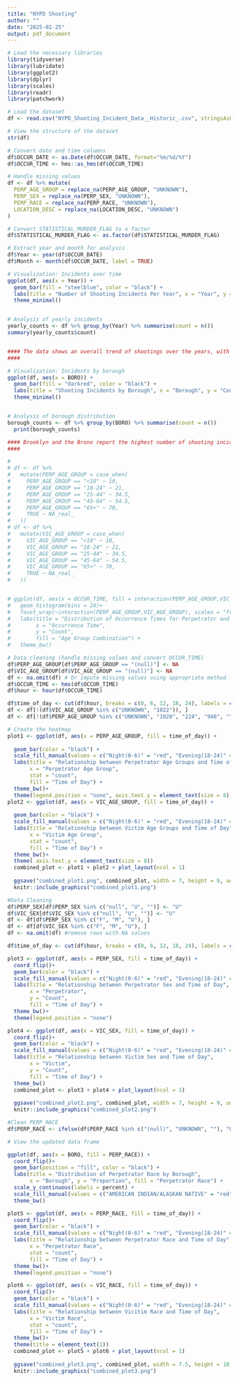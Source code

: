 ```yaml
---
title: "NYPD Shooting"
author: ""
date: "2025-02-25"
output: pdf_document
---
```


```r
# Load the necessary libraries
library(tidyverse)
library(lubridate)
library(ggplot2)
library(dplyr)
library(scales)
library(readr)
library(patchwork)
```

```r
# Load the dataset
df <- read.csv("NYPD_Shooting_Incident_Data__Historic_.csv", stringsAsFactors = FALSE)

# View the structure of the dataset
str(df)
```


```r

# Convert date and time columns
df$OCCUR_DATE <- as.Date(df$OCCUR_DATE, format="%m/%d/%Y")
df$OCCUR_TIME <- hms::as_hms(df$OCCUR_TIME)

# Handle missing values
df <- df %>% mutate(
  PERP_AGE_GROUP = replace_na(PERP_AGE_GROUP, "UNKNOWN"),
  PERP_SEX = replace_na(PERP_SEX, "UNKNOWN"),
  PERP_RACE = replace_na(PERP_RACE, "UNKNOWN"),
  LOCATION_DESC = replace_na(LOCATION_DESC, "UNKNOWN")
)

# Convert STATISTICAL_MURDER_FLAG to a factor
df$STATISTICAL_MURDER_FLAG <- as.factor(df$STATISTICAL_MURDER_FLAG)

# Extract year and month for analysis
df$Year <- year(df$OCCUR_DATE)
df$Month <- month(df$OCCUR_DATE, label = TRUE)

# Visualization: Incidents over time
ggplot(df, aes(x = Year)) +
  geom_bar(fill = "steelblue", color = "black") +
  labs(title = "Number of Shooting Incidents Per Year", x = "Year", y = "Count") +
  theme_minimal()


# Analysis of yearly incidents
yearly_counts <- df %>% group_by(Year) %>% summarise(count = n())
summary(yearly_counts$count)


#### The data shows an overall trend of shootings over the years, with fluctuations depending on external factors such as law enforcement policies and socio-economic conditions. The highest number of incidents occurred in certain peak years, while a decline is observed in others.
####
```



```r
# Visualization: Incidents by borough
ggplot(df, aes(x = BORO)) +
  geom_bar(fill = "darkred", color = "black") +
  labs(title = "Shooting Incidents by Borough", x = "Borough", y = "Count") +
  theme_minimal()


# Analysis of borough distribution
borough_counts <- df %>% group_by(BORO) %>% summarise(count = n())
  print(borough_counts)

#### Brooklyn and the Bronx report the highest number of shooting incidents, suggesting a potential focus area for law enforcement and community interventions.
####


```

```r

# 
# df <- df %>%
#   mutate(PERP_AGE_GROUP = case_when(
#     PERP_AGE_GROUP == "<18" ~ 10,
#     PERP_AGE_GROUP == "18-24" ~ 21,
#     PERP_AGE_GROUP == "25-44" ~ 34.5,
#     PERP_AGE_GROUP == "45-64" ~ 54.5,
#     PERP_AGE_GROUP == "65+" ~ 70,
#     TRUE ~ NA_real_
#   ))
# df <- df %>%
#   mutate(VIC_AGE_GROUP = case_when(
#     VIC_AGE_GROUP == "<18" ~ 10,
#     VIC_AGE_GROUP == "18-24" ~ 21,
#     VIC_AGE_GROUP == "25-44" ~ 34.5,
#     VIC_AGE_GROUP == "45-64" ~ 54.5,
#     VIC_AGE_GROUP == "65+" ~ 70,
#     TRUE ~ NA_real_
#   ))


# ggplot(df, aes(x = OCCUR_TIME, fill = interaction(PERP_AGE_GROUP,VIC_AGE_GROUP)))+
#   geom_histogram(bins = 24)+
#   facet_wrap(~interaction(PERP_AGE_GROUP,VIC_AGE_GROUP), scales = "free_y")+
#   labs(title = "Distribution of Occurrence Times for Perpetrator and Victim Age Group Combinations",
#        x = "Occurrence Time",
#        y = "Count",
#        fill = "Age Group Combination") +
#   theme_bw()

# Data cleaning (handle missing values and convert OCCUR_TIME)
df$PERP_AGE_GROUP[df$PERP_AGE_GROUP == "(null)"] <- NA
df$VIC_AGE_GROUP[df$VIC_AGE_GROUP == "(null)"] <- NA
df <- na.omit(df) # Or impute missing values using appropriate method
df$OCCUR_TIME <- hms(df$OCCUR_TIME)
df$hour <- hour(df$OCCUR_TIME)

df$time_of_day <- cut(df$hour, breaks = c(0, 6, 12, 18, 24), labels = c("Night(0-6)", "Morning(6-12)", "Afternoon(12-18)", "Evening(18-24)"), include.lowest = TRUE)
df <- df[!(df$VIC_AGE_GROUP %in% c("UNKNOWN", "1022")), ]
df <- df[!(df$PERP_AGE_GROUP %in% c("UNKNOWN", "1020", "224", "940", "")), ]

# Create the heatmap
plot1 <- ggplot(df, aes(x = PERP_AGE_GROUP, fill = time_of_day)) +
  
  geom_bar(color = "black") +
  scale_fill_manual(values = c("Night(0-6)" = "red", "Evening(18-24)" = "#ffa000", "Afternoon(12-18)" = "#e9ff00", "Morning(6-12)" = "#25ff00"  )) +
  labs(title = "Relationship between Perpetrator Age Groups and Time of Day",
       x = "Perpetrator Age Group",
       stat = "count",
       fill = "Time of Day") +
  theme_bw()+
  theme(legend.position = "none", axis.text.y = element_text(size = 8))
plot2 <- ggplot(df, aes(x = VIC_AGE_GROUP, fill = time_of_day)) +
  
  geom_bar(color = "black") +
  scale_fill_manual(values = c("Night(0-6)" = "red", "Evening(18-24)" = "#ffa000", "Afternoon(12-18)" = "#e9ff00", "Morning(6-12)" = "#25ff00"  )) +
  labs(title = "Relationship between Victim Age Groups and Time of Day",
       x = "Victim Age Group",
       stat = "count",
       fill = "Time of Day") +
  theme_bw()+
  theme( axis.text.y = element_text(size = 8))
  combined_plot <- plot1 + plot2 + plot_layout(ncol = 1)
  
  ggsave("combined_plot1.png", combined_plot, width = 7, height = 9, units = "in")
  knitr::include_graphics("combined_plot1.png")
```


```r


#Data Cleaning
df$PERP_SEX[df$PERP_SEX %in% c("null", "U", "")] <- "U"
df$VIC_SEX[df$VIC_SEX %in% c("null", "U", "")] <- "U"
df <- df[df$PERP_SEX %in% c("F", "M", "U"), ]
df <- df[df$VIC_SEX %in% c("F", "M", "U"), ]
df <- na.omit(df) #remove rows with NA values

df$time_of_day <- cut(df$hour, breaks = c(0, 6, 12, 18, 24), labels = c("Night(0-6)", "Morning(6-12)", "Afternoon(12-18)", "Evening(18-24)"), include.lowest = TRUE)

plot3 <- ggplot(df, aes(x = PERP_SEX, fill = time_of_day)) +
  coord_flip()+
  geom_bar(color = "black") +
  scale_fill_manual(values = c("Night(0-6)" = "red", "Evening(18-24)" = "#ffa000", "Afternoon(12-18)" = "#e9ff00", "Morning(6-12)" = "#25ff00"  )) +
  labs(title = "Relationship between Perpetrator Sex and Time of Day",
       x = "Perpetrator",
       y = "Count",
       fill = "Time of Day") +
  theme_bw()+
  theme(legend.position = "none")

plot4 <- ggplot(df, aes(x = VIC_SEX, fill = time_of_day)) +
  coord_flip()+
  geom_bar(color = "black") +
  scale_fill_manual(values = c("Night(0-6)" = "red", "Evening(18-24)" = "#ffa000", "Afternoon(12-18)" = "#e9ff00", "Morning(6-12)" = "#25ff00"  )) +
  labs(title = "Relationship between Victim Sex and Time of Day",
       x = "Victim",
       y = "Count",
       fill = "Time of Day") +
  theme_bw()
  combined_plot <- plot3 + plot4 + plot_layout(ncol = 1)
  
  ggsave("combined_plot2.png", combined_plot, width = 7, height = 9, units = "in")
  knitr::include_graphics("combined_plot2.png")

```

```r

#Clean PERP_RACE
df$PERP_RACE <- ifelse(df$PERP_RACE %in% c("(null)", "UNKNOWN", ""), "Unknown", df$PERP_RACE)

# View the updated data frame

ggplot(df, aes(x = BORO, fill = PERP_RACE)) +
  coord_flip()+
  geom_bar(position = "fill", color = "black") +
  labs(title = "Distribution of Perpetrator Race by Borough", 
       x = "Borough", y = "Proportion", fill = "Perpetrator Race") +
  scale_y_continuous(labels = percent) +
  scale_fill_manual(values = c("AMERICAN INDIAN/ALASKAN NATIVE" = "red", "ASIAN / PACIFIC ISLANDER" = "yellow", "BLACK" = "#292424", "BLACK HISPANIC" = "#797974", "WHITE HISPANIC" = "#f8fcc2", "WHITE" = "white", "Unknown" = "#d2d2cd")) +
  theme_bw()
```


```r
plot5 <- ggplot(df, aes(x = PERP_RACE, fill = time_of_day)) +
  coord_flip()+
  geom_bar(color = "black") +
  scale_fill_manual(values = c("Night(0-6)" = "red", "Evening(18-24)" = "#ffa000", "Afternoon(12-18)" = "#e9ff00", "Morning(6-12)" = "#25ff00"  )) +
  labs(title = "Relationship between Perpetrator Race and Time of Day",
       x = "Perpetrator Race",
       stat = "count",
       fill = "Time of Day") +
  theme_bw()+
  theme(legend.position = "none")

plot6 <- ggplot(df, aes(x = VIC_RACE, fill = time_of_day)) +
  coord_flip()+
  geom_bar(color = "black") +
  scale_fill_manual(values = c("Night(0-6)" = "red", "Evening(18-24)" = "#ffa000", "Afternoon(12-18)" = "#e9ff00", "Morning(6-12)" = "#25ff00"  )) +
  labs(title = "Relationship between Vicitim Race and Time of Day",
       x = "Victim Race",
       stat = "count",
       fill = "Time of Day") +
  theme_bw()+
  theme(title = element_text(1))
  combined_plot <- plot5 + plot6 + plot_layout(ncol = 1)
  
  ggsave("combined_plot3.png", combined_plot, width = 7.5, height = 10, units = "in")
  knitr::include_graphics("combined_plot3.png")
```

